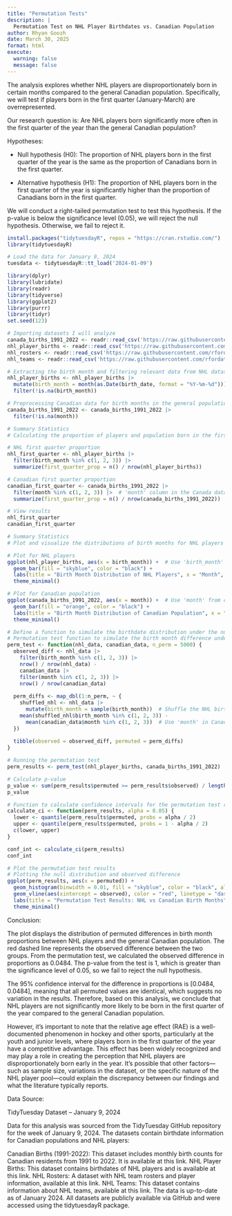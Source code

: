 ```yaml
---
title: "Permutation Tests"
description: |
  Permutation Test on NHL Player Birthdates vs. Canadian Population
author: Rhyan Goozh
date: March 30, 2025
format: html
execute: 
  warning: false
  message: false
---
```


The analysis explores whether NHL players are disproportionately born in certain months compared to the general Canadian population. Specifically, we will test if players born in the first quarter (January-March) are overrepresented.

Our research question is: Are NHL players born significantly more often in the first quarter of the year than the general Canadian population?

Hypotheses:

-   Null hypothesis (H0): The proportion of NHL players born in the first quarter of the year is the same as the proportion of Canadians born in the first quarter.

-   Alternative hypothesis (H1): The proportion of NHL players born in the first quarter of the year is significantly higher than the proportion of Canadians born in the first quarter.

We will conduct a right-tailed permutation test to test this hypothesis. If the p-value is below the significance level (0.05), we will reject the null hypothesis. Otherwise, we fail to reject it.

```r
install.packages("tidytuesdayR", repos = "https://cran.rstudio.com/")
library(tidytuesdayR)

# Load the data for January 9, 2024
tuesdata <- tidytuesdayR::tt_load('2024-01-09')
```

```r
library(dplyr)
library(lubridate)
library(readr)
library(tidyverse)
library(ggplot2)
library(purrr)
library(tidyr)
set.seed(123)
```

```r
# Importing datasets I will analyze 
canada_births_1991_2022 <- readr::read_csv('https://raw.githubusercontent.com/rfordatascience/tidytuesday/main/data/2024/2024-01-09/canada_births_1991_2022.csv')
nhl_player_births <- readr::read_csv('https://raw.githubusercontent.com/rfordatascience/tidytuesday/main/data/2024/2024-01-09/nhl_player_births.csv')
nhl_rosters <- readr::read_csv('https://raw.githubusercontent.com/rfordatascience/tidytuesday/main/data/2024/2024-01-09/nhl_rosters.csv')
nhl_teams <- readr::read_csv('https://raw.githubusercontent.com/rfordatascience/tidytuesday/main/data/2024/2024-01-09/nhl_teams.csv')
```

```r
# Extracting the birth month and filtering relevant data from NHL dataset
nhl_player_births <- nhl_player_births |> 
  mutate(birth_month = month(as.Date(birth_date, format = "%Y-%m-%d"))) |> 
  filter(!is.na(birth_month))

# Preprocessing Canadian data for birth months in the general population and removing NA values
canada_births_1991_2022 <- canada_births_1991_2022 |> 
  filter(!is.na(month))
```

```r
# Summary Statistics
# Calculating the proportion of players and population born in the first quarter (Jan-Mar)

# NHL first quarter proportion
nhl_first_quarter <- nhl_player_births |> 
  filter(birth_month %in% c(1, 2, 3)) |> 
  summarize(first_quarter_prop = n() / nrow(nhl_player_births))

# Canadian first quarter proportion
canadian_first_quarter <- canada_births_1991_2022 |> 
  filter(month %in% c(1, 2, 3)) |>  # 'month' column in the Canada dataset
  summarize(first_quarter_prop = n() / nrow(canada_births_1991_2022))

# View results
nhl_first_quarter
canadian_first_quarter
```

```r
# Summary Statistics
# Plot and visualize the distributions of birth months for NHL players and the Canadian population

# Plot for NHL players
ggplot(nhl_player_births, aes(x = birth_month)) +  # Use 'birth_month' from nhl_player_births
  geom_bar(fill = "skyblue", color = "black") +
  labs(title = "Birth Month Distribution of NHL Players", x = "Month", y = "Count") +
  theme_minimal()

# Plot for Canadian population
ggplot(canada_births_1991_2022, aes(x = month)) +  # Use 'month' from canada_births_1991_2022
  geom_bar(fill = "orange", color = "black") +
  labs(title = "Birth Month Distribution of Canadian Population", x = "Month", y = "Count") +
  theme_minimal()
```

```r
# Define a function to simulate the birthdate distribution under the null hypothesis
# Permutation test function to simulate the birth month difference under the null hypothesis
perm_test <- function(nhl_data, canadian_data, n_perm = 5000) {
  observed_diff <- nhl_data |> 
    filter(birth_month %in% c(1, 2, 3)) |> 
    nrow() / nrow(nhl_data) - 
    canadian_data |> 
    filter(month %in% c(1, 2, 3)) |> 
    nrow() / nrow(canadian_data)
  
  perm_diffs <- map_dbl(1:n_perm, ~ {
    shuffled_nhl <- nhl_data |> 
      mutate(birth_month = sample(birth_month))  # Shuffle the NHL birth months
    mean(shuffled_nhl$birth_month %in% c(1, 2, 3)) - 
      mean(canadian_data$month %in% c(1, 2, 3))  # Use 'month' in Canadian data
  })
  
  tibble(observed = observed_diff, permuted = perm_diffs)
}

# Running the permutation test
perm_results <- perm_test(nhl_player_births, canada_births_1991_2022)
```

```r
# Calculate p-value
p_value <- sum(perm_results$permuted >= perm_results$observed) / length(perm_results$permuted)
p_value

# Function to calculate confidence intervals for the permutation test results
calculate_ci <- function(perm_results, alpha = 0.05) {
  lower <- quantile(perm_results$permuted, probs = alpha / 2)
  upper <- quantile(perm_results$permuted, probs = 1 - alpha / 2)
  c(lower, upper)
}

conf_int <- calculate_ci(perm_results)
conf_int
```

```r
# Plot the permutation test results
# Plotting the null distribution and observed difference
ggplot(perm_results, aes(x = permuted)) +
  geom_histogram(binwidth = 0.01, fill = "skyblue", color = "black", alpha = 0.7) +
  geom_vline(aes(xintercept = observed), color = "red", linetype = "dashed", size = 1.2) +
  labs(title = "Permutation Test Results: NHL vs Canadian Birth Months", x = "Proportion Difference", y = "Frequency") +
  theme_minimal()
```

Conclusion:

The plot displays the distribution of permuted differences in birth month proportions between NHL players and the general Canadian population. The red dashed line represents the observed difference between the two groups. From the permutation test, we calculated the observed difference in proportions as 0.0484. The p-value from the test is 1, which is greater than the significance level of 0.05, so we fail to reject the null hypothesis.

The 95% confidence interval for the difference in proportions is [0.0484, 0.0484], meaning that all permuted values are identical, which suggests no variation in the results. Therefore, based on this analysis, we conclude that NHL players are not significantly more likely to be born in the first quarter of the year compared to the general Canadian population.

However, it's important to note that the relative age effect (RAE) is a well-documented phenomenon in hockey and other sports, particularly at the youth and junior levels, where players born in the first quarter of the year have a competitive advantage. This effect has been widely recognized and may play a role in creating the perception that NHL players are disproportionately born early in the year. It's possible that other factors—such as sample size, variations in the dataset, or the specific nature of the NHL player pool—could explain the discrepancy between our findings and what the literature typically reports.


Data Source:

TidyTuesday Dataset – January 9, 2024

Data for this analysis was sourced from the TidyTuesday GitHub repository for the week of January 9, 2024. The datasets contain birthdate information for Canadian populations and NHL players:

Canadian Births (1991-2022): This dataset includes monthly birth counts for Canadian residents from 1991 to 2022. It is available at this link.
NHL Player Births: This dataset contains birthdates of NHL players and is available at this link.
NHL Rosters: A dataset with NHL team rosters and player information, available at this link.
NHL Teams: This dataset contains information about NHL teams, available at this link.
The data is up-to-date as of January 2024. All datasets are publicly available via GitHub and were accessed using the tidytuesdayR package.


